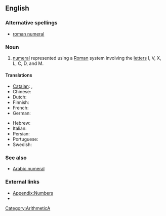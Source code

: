 ==English==

{{rfc-auto}}

===Alternative spellings===
* [[roman numeral]] {{qualifier|US}}

===Noun===
{{en-noun|sg=[[Roman]] [[numeral]]}}

# [[Category:Arithmetic]]A [[numeral]] represented using a [[Roman]] system involving the [[letter]]s I, V, X, L, C, D, and M.

====Translations====
{{trans-top|a numeral represented by letters}}
* [[Catalan]]: {{t|ca|xifra romana|f}}, {{t|ca|número romano|m}}
* Chinese: {{t|zh|罗马数字}}
* Dutch: {{t|nl|Romeins cijfer|n}}
* Finnish: {{t|fi|roomalainen numero}}
* French: {{t|fr|chiffre romain|m}}
* German: {{t|de|römische Ziffer|f}}
{{trans-mid}}
* Hebrew: {{t|he|ספרה רומית|f|sc=Hebr|tr=sifra romit}}
* Italian: {{t|it|numero romano|m}}
* Persian: {{t|fa|اعداد رومي}}
* Portuguese: {{t|pt|número romano|m}}
* Swedish: {{t|sv|romersk siffra|c}}
{{trans-bottom}}

===See also===
* [[Arabic numeral]]
===External links===
* [[Appendix:Numbers]]
* {{pedia|Roman numerals}}

[[Category:Roman numerals| ]]